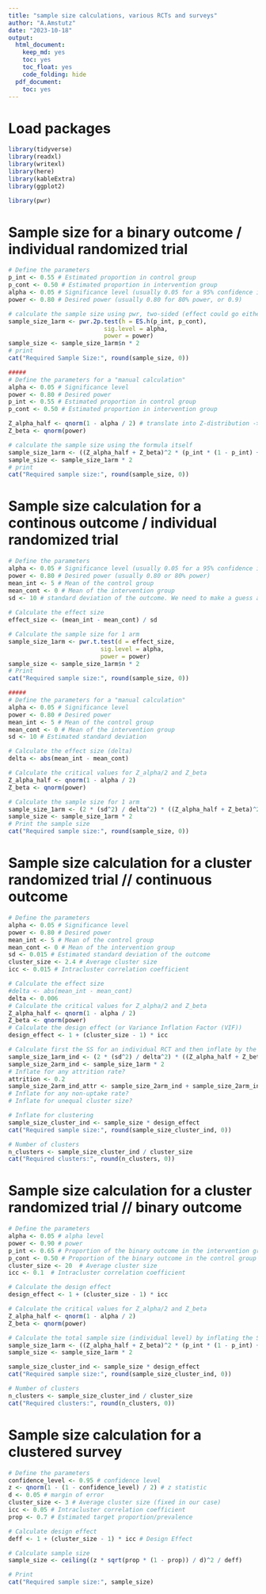 ```yaml
---
title: "sample size calculations, various RCTs and surveys"
author: "A.Amstutz"
date: "2023-10-18"
output:
  html_document:
    keep_md: yes
    toc: yes
    toc_float: yes
    code_folding: hide
  pdf_document:
    toc: yes
---
```


# Load packages
```r
library(tidyverse)
library(readxl)
library(writexl)
library(here)
library(kableExtra)
library(ggplot2)

library(pwr)

```

# Sample size for a binary outcome / individual randomized trial
```r
# Define the parameters
p_int <- 0.55 # Estimated proportion in control group
p_cont <- 0.50 # Estimated proportion in intervention group
alpha <- 0.05 # Significance level (usually 0.05 for a 95% confidence interval)
power <- 0.80 # Desired power (usually 0.80 for 80% power, or 0.9)

# calculate the sample size using pwr, two-sided (effect could go either way)
sample_size_1arm <- pwr.2p.test(h = ES.h(p_int, p_cont), 
                           sig.level = alpha, 
                           power = power)
sample_size <- sample_size_1arm$n * 2
# print
cat("Required Sample Size:", round(sample_size, 0))

#####
# Define the parameters for a "manual calculation"
alpha <- 0.05 # Significance level 
power <- 0.80 # Desired power 
p_int <- 0.55 # Estimated proportion in control group
p_cont <- 0.50 # Estimated proportion in intervention group

Z_alpha_half <- qnorm(1 - alpha / 2) # translate into Z-distribution -> equals 0.975 (95% CI) 
Z_beta <- qnorm(power)

# calculate the sample size using the formula itself
sample_size_1arm <- ((Z_alpha_half + Z_beta)^2 * (p_int * (1 - p_int) + p_cont * (1 - p_cont))) / (p_int - p_cont)^2
sample_size <- sample_size_1arm * 2
# print
cat("Required sample size:", round(sample_size, 0))

```

# Sample size calculation for a continous outcome / individual randomized trial
```r
# Define the parameters
alpha <- 0.05 # Significance level (usually 0.05 for a 95% confidence interval)
power <- 0.80 # Desired power (usually 0.80 or 80% power)
mean_int <- 5 # Mean of the control group
mean_cont <- 0 # Mean of the intervention group
sd <- 10 # standard deviation of the outcome. We need to make a guess at the population standard deviation. If we have absolutely no idea, one rule of thumb is to take the difference between the maximum and minimum values and divide by 4. Let's say the maximum purchase is $10 and the minimum purchase is $1. Our estimated standard deviation is (10 - 1)/4 = 2.25
  
# Calculate the effect size
effect_size <- (mean_int - mean_cont) / sd

# Calculate the sample size for 1 arm
sample_size_1arm <- pwr.t.test(d = effect_size, 
                          sig.level = alpha, 
                          power = power)
sample_size <- sample_size_1arm$n * 2
# Print
cat("Required sample size:", round(sample_size, 0))

#####
# Define the parameters for a "manual calculation"
alpha <- 0.05 # Significance level
power <- 0.80 # Desired power
mean_int <- 5 # Mean of the control group
mean_cont <- 0 # Mean of the intervention group
sd <- 10 # Estimated standard deviation

# Calculate the effect size (delta)
delta <- abs(mean_int - mean_cont)

# Calculate the critical values for Z_alpha/2 and Z_beta
Z_alpha_half <- qnorm(1 - alpha / 2)
Z_beta <- qnorm(power)

# Calculate the sample size for 1 arm
sample_size_1arm <- (2 * (sd^2) / delta^2) * ((Z_alpha_half + Z_beta)^2)
sample_size <- sample_size_1arm * 2
# Print the sample size
cat("Required sample size:", round(sample_size, 0))

```

# Sample size calculation for a cluster randomized trial // continuous outcome
```r
# Define the parameters
alpha <- 0.05 # Significance level 
power <- 0.80 # Desired power
mean_int <- 5 # Mean of the control group
mean_cont <- 0 # Mean of the intervention group
sd <- 0.015 # Estimated standard deviation of the outcome
cluster_size <- 2.4 # Average cluster size
icc <- 0.015 # Intracluster correlation coefficient

# Calculate the effect size
#delta <- abs(mean_int - mean_cont)
delta <- 0.006
# Calculate the critical values for Z_alpha/2 and Z_beta
Z_alpha_half <- qnorm(1 - alpha / 2)
Z_beta <- qnorm(power)
# Calculate the design effect (or Variance Inflation Factor (VIF))
design_effect <- 1 + (cluster_size - 1) * icc

# Calculate first the SS for an individual RCT and then inflate by the VIF
sample_size_1arm_ind <- (2 * (sd^2) / delta^2) * ((Z_alpha_half + Z_beta)^2)
sample_size_2arm_ind <- sample_size_1arm * 2
# Inflate for any attrition rate?
attrition <- 0.2
sample_size_2arm_ind_attr <- sample_size_2arm_ind + sample_size_2arm_ind*attrition  
# Inflate for any non-uptake rate?
# Inflate for unequal cluster size?

# Inflate for clustering
sample_size_cluster_ind <- sample_size * design_effect
cat("Required sample size:", round(sample_size_cluster_ind, 0))

# Number of clusters
n_clusters <- sample_size_cluster_ind / cluster_size
cat("Required clusters:", round(n_clusters, 0))

```

# Sample size calculation for a cluster randomized trial // binary outcome
```r
# Define the parameters
alpha <- 0.05 # alpha level
power <- 0.90 # power
p_int <- 0.65 # Proportion of the binary outcome in the intervention group
p_cont <- 0.50 # Proportion of the binary outcome in the control group
cluster_size <- 20  # Average cluster size
icc <- 0.1  # Intracluster correlation coefficient

# Calculate the design effect
design_effect <- 1 + (cluster_size - 1) * icc

# Calculate the critical values for Z_alpha/2 and Z_beta
Z_alpha_half <- qnorm(1 - alpha / 2)
Z_beta <- qnorm(power)

# Calculate the total sample size (individual level) by inflating the SS for an individual RCT by the VIF
sample_size_1arm <- ((Z_alpha_half + Z_beta)^2 * (p_int * (1 - p_int) + p_cont * (1 - p_cont))) / (p_int - p_cont)^2
sample_size <- sample_size_1arm * 2

sample_size_cluster_ind <- sample_size * design_effect
cat("Required sample size:", round(sample_size_cluster_ind, 0))

# Number of clusters
n_clusters <- sample_size_cluster_ind / cluster_size
cat("Required clusters:", round(n_clusters, 0))

```

# Sample size calculation for a clustered survey
```r
# Define the parameters
confidence_level <- 0.95 # confidence level
z <- qnorm(1 - (1 - confidence_level) / 2) # z statistic
d <- 0.05 # margin of error
cluster_size <- 3 # Average cluster size (fixed in our case)
icc <- 0.05 # Intracluster correlation coefficient
prop <- 0.7 # Estimated target proportion/prevalence

# Calculate design effect
deff <- 1 + (cluster_size - 1) * icc # Design Effect

# Calculate sample size
sample_size <- ceiling((z * sqrt(prop * (1 - prop)) / d)^2 / deff)

# Print
cat("Required sample size:", sample_size)
```

